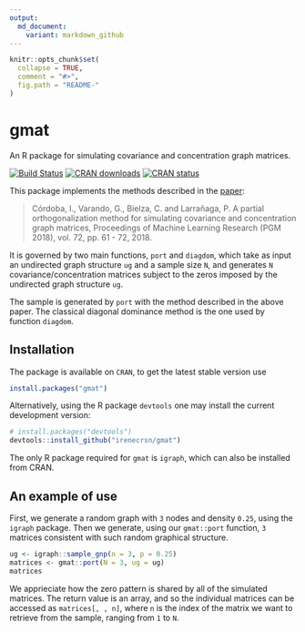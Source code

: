 ```yaml
---
output:
  md_document:
    variant: markdown_github
---
```


<!-- README.md is generated from README.Rmd. Please edit that file -->

```r
knitr::opts_chunk$set(
  collapse = TRUE,
  comment = "#>",
  fig.path = "README-"
)
```

# gmat
An R package for simulating covariance and concentration graph matrices.

[![Build Status](https://travis-ci.org/irenecrsn/gmat.svg?branch=master)](https://travis-ci.org/irenecrsn/gmat)
[![CRAN downloads](http://cranlogs.r-pkg.org/badges/grand-total/gmat)](http://cran.r-project.org/package=gmat)
[![CRAN status](http://www.r-pkg.org/badges/version/gmat)](http://cran.r-project.org/package=gmat)

This package implements the methods described in the
[paper](http://proceedings.mlr.press/v72/cordoba18a.html):

> Córdoba, I., Varando, G., Bielza, C. and Larrañaga, P.
A partial orthogonalization method for simulating covariance and concentration
graph matrices, Proceedings of Machine Learning Research (PGM 2018), vol. 72,
pp. 61 - 72, 2018.

It is governed by two main functions, `port` and `diagdom`, which take as input an undirected
graph structure `ug` and a sample size `N`, and generates `N`
covariance/concentration matrices subject to the zeros imposed by the undirected
graph structure `ug`.

The sample is generated by `port` with the method described in the above
paper. The classical diagonal dominance
method is the one used by function `diagdom`.

## Installation

The package is available on `CRAN`, to get the latest stable version use
```r
install.packages("gmat")
```

Alternatively, using the R package `devtools` one may install the current development version:
```r
# install.packages("devtools")
devtools::install_github("irenecrsn/gmat")
```

The only R package required for `gmat` is `igraph`, which can also be installed
from CRAN.

## An example of use 

First, we generate a random graph with `3` nodes and density `0.25`, using the
`igraph` package. Then we generate, using our `gmat::port` function, `3` matrices
consistent with such random graphical structure.


```r
ug <- igraph::sample_gnp(n = 3, p = 0.25)
matrices <- gmat::port(N = 3, ug = ug)
matrices
```

We apprieciate how the zero pattern is shared by all of the
simulated matrices. The return value is an array, and so the individual matrices
can be accessed as `matrices[, , n]`, where `n` is the index of the matrix we
want to retrieve from the sample, ranging from `1` to `N`.


